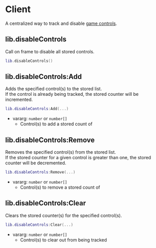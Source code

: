 # Client

A centralized way to track and disable [game controls](https://docs.fivem.net/docs/game-references/controls/#controls).

## lib.disableControls

Call on frame to disable all stored controls.

```lua copy
lib.disableControls()
```

## lib.disableControls:Add

Adds the specified control(s) to the stored list.  
If the control is already being tracked, the stored counter will be incremented.

```lua copy
lib.disableControls:Add(...)
```

- vararg: `number` or `number[]`
  - Control(s) to add a stored count of

## lib.disableControls:Remove

Removes the specified control(s) from the stored list.  
If the stored counter for a given control is greater than one, the stored counter will be decremented.

```lua copy
lib.disableControls:Remove(...)
```

- vararg: `number` or `number[]`
  - Control(s) to remove a stored count of

## lib.disableControls:Clear

Clears the stored counter(s) for the specified control(s).

```lua copy
lib.disableControls:Clear(...)
```

- vararg: `number` or `number[]`
  - Control(s) to clear out from being tracked
